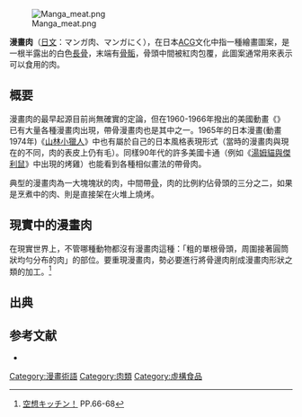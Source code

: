{{多個問題|
{{expand|time=2014-01-18T05:20:15+00:00}}
{{Expand Japanese}}
}}
{{japanese|japanese=マンガ肉|kana=マンガにく|romaji=}} 
[[File:Manga_meat.png|thumb]]

'''漫畫肉'''（[[日文|日文]]：マンガ肉、マンガにく），在日本[[ACG|ACG]]文化中指一種繪畫圖案，是一根半露出的白色[[長骨|長骨]]，末端有[[骨骺|骨骺]]，骨頭中間被紅肉包覆，此圖案通常用來表示可以食用的肉。

==概要==
漫畫肉的最早起源目前尚無確實的定論，但在1960-1966年撥出的美國動畫《{{link-ja|摩登原始人|}}》已有大量各種漫畫肉出現，帶骨漫畫肉也是其中之一。1965年的日本漫畫(動畫1974年)《[[山林小獵人|山林小獵人]]》中也有屬於自己的日本風格表現形式（當時的漫畫肉與現在的不同，肉的表皮上仍有毛）。同樣90年代的許多美國卡通（例如《[[湯姆貓與傑利鼠|湯姆貓與傑利鼠]]》中出現的烤雞）也能看到各種相似畫法的帶骨肉。

典型的漫畫肉為一大塊塊狀的肉，中間帶[[骨|骨]]，肉的比例約佔骨頭的三分之二，如果是烹煮中的肉、則是直接架在火堆上燒烤。

==現實中的漫畫肉==
在現實世界上，不管哪種動物都沒有漫畫肉這種：「粗的單根骨頭，周圍接著圓筒狀均勻分布的肉」的部位。要重現漫畫肉，勢必要進行將骨邊肉削成漫畫肉形狀之類的加工。<ref>[[#空想|空想キッチン！]] PP.66-68</ref>

== 出典 ==
{{reflist|2}}

== 参考文献 ==
*{{Cite book|
 |author    = [[柳田理科雄|柳田理科雄]]
 |coauthors = [[ケンタロウ|ケンタロウ]]
 |date      = 2008-01
 |title     = 空想キッチン！
 |publisher = [[メディアファクトリー|メディアファクトリー]]
 |series    = ナレッジエンタ読本
 |isbn      = 9784840121354
 |ref       = 空想 }}



[[Category:漫畫術語|Category:漫畫術語]]
[[Category:肉類|Category:肉類]]
[[Category:虛構食品|Category:虛構食品]]